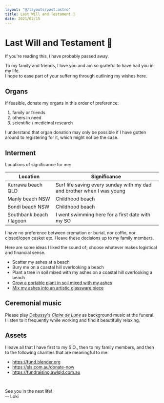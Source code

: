 ---
layout: "@/layouts/post.astro"
title: Last Will and Testament 🌠
date: 2021/02/15
---

# Last Will and Testament 🌠

If you're reading this, I have probably passed away.

To my family and friends, I love you and am so grateful to have had you in my life.  
I hope to ease part of your suffering through outlining my wishes here.

## Organs

If feasible, donate my organs in this order of preference:

1. family or friends
2. others in need
3. scientific / medicinal research

I understand that organ donation may only be possible if I have gotten around to registering for it, which might not be the case.

## Interment

Locations of significance for me:

| Location                 | Significance                                                           |
| ------------------------ | ---------------------------------------------------------------------- |
| Kurrawa beach QLD        | Surf life saving every sunday with my dad and brother when I was young |
| Manly beach NSW          | Childhood beach                                                        |
| Bondi beach NSW          | Childhood beach                                                        |
| Southbank beach / lagoon | I went swimming here for a first date with my SO                       |

I have no preference between cremation or burial, nor coffin, nor closed/open casket etc. I leave these decisions up to my family members.

Here are some ideas I liked the sound of; choose whatever makes logistical and financial sense.

- Scatter my ashes at a beach
- Bury me on a coastal hill overlooking a beach
- Plant a tree in soil mixed with my ashes on a coastal hill overlooking a beach
- [Grow a portable plant in soil mixed with my ashes](https://urnabios.com/)
- [Mix my ashes into an artistic glassware piece](https://www.google.com/search?q=cremated+ashes+glassware&tbm=isch)

## Ceremonial music

Please play [Debussy's _Claire de Lune_](https://youtu.be/ea2WoUtbzuw) as background music at the funeral.  
I listen to it frequently while working and find it beautifully relaxing.

## Assets

I leave all that I have first to my S.O., then to my family members, and then to the following charities that are meaningful to me:

- https://fund.blender.org
- https://sls.com.au/donate-now
- https://fundraising.awlqld.com.au

<br />

See you in the next life!  
-- Loki
